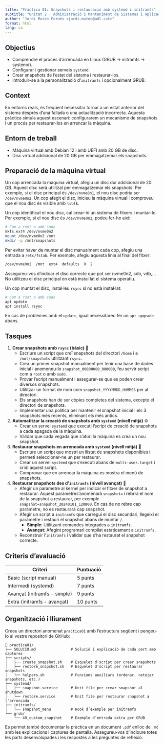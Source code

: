```yaml
---
title: "Pràctica 01: Snapshots i restauració amb systemd i initramfs"
subtitle: "Unitat 2 · Administració i Manteniment de Sistemes i Aplicacions (AMSA)"
author: "Jordi Mateo Fornés <jordi.mateo@udl.cat>"
format: html
lang: ca
---
```


## Objectius
- Comprendre el procés d'arrencada en Linux (GRUB → initramfs → systemd).
- Configurar i gestionar serveis `systemd`.
- Crear snapshots de l’estat del sistema i restaurar-los.
- Introduir-se a la personalització d’`initramfs` i opcionalment GRUB.

## Context

En entorns reals, és freqüent necessitar tornar a un estat anterior del sistema després d’una fallada o una actualització incorrecta. Aquesta pràctica simula aquest escenari: configurarem un mecanisme de snapshots i un procés per restaurar-los en arrencar la màquina.

## Entorn de treball
- Màquina virtual amb Debian 12 i amb UEFI amb 20 GB de disc.
- Disc virtual addicional de 20 GB per emmagatzemar els snapshots.

## Preparació de la màquina virtual

Un cop arrencada la màquina virtual, afegiu un disc dur addicional de 20 GB. Aquest disc serà utilitzat per emmagatzemar els snapshots. Per exemple, si el disc principal és `/dev/nvme0n1`, el nou disc podria ser `/dev/nvme0n2`. Un cop afegit el disc, inicieu la màquina virtual i comproveu que el nou disc és visible amb `lsblk`.

Un cop identificat el nou disc, cal crear-hi un sistema de fitxers i muntar-lo. Per exemple, si el nou disc és `/dev/nvme0n2`, podeu fer-ho així:

```bash
# Com a root o amb sudo
mkfs.ext4 /dev/nvme0n2
mount /dev/nvme0n2 /mnt
mkdir -p /mnt/snapshots
```

Per evitar haver de muntar el disc manualment cada cop, afegiu una entrada a `/etc/fstab`. Per exemple, afegiu aquesta línia al final del fitxer:

```bash
/dev/nvme0n2  /mnt  ext4  defaults  0  2
```

:::{.callout-warning title="Advertència"}
Assegureu-vos d'indicar el disc correcte que pot ser nvme0n2, sdb, vdb,... No utilitzeu el disc principal on està instal·lat el sistema operatiu.
:::



Un cop muntat el disc, instal·leu `rsync` si no està instal·lat:

```bash
# Com a root o amb sudo
apt update
apt install rsync
```

En cas de problemes amb el `update`, igual necessitareu fer un `apt upgrade` abans.


## Tasques

1. **Crear snapshots amb `rsync` (bàsic)** 📝
   - Escriure un script que creï snapshots del directori `/home` i  a `/mnt/snapshots` utilitzant `rsync`.
   - Crea un primer snapshot manualment per tenir una base de dades inicial i anomeneu-lo `snapshot_00000000_000000`, feu servir script com a `root` o amb `sudo`.
   - Provar l’script manualment i assegurar-se que es poden crear diversos snapshots.
   - Utilitzar un format de nom com `snapshot_YYYYMMDD_HHMMSS` per al directori. 
   - Els snapshots han de ser còpies completes del sistema, excepte el directori de snapshots.
   - Implementar una política per mantenir el snapshot inicial i els 3 snapshots més recents, eliminant els més antics.
  
2. **Automatitzar la creació de snapshots amb `systemd` (nivell mitjà)** ⚙️
   - Crear un servei `systemd` que executi l’script de creació de snapshots a cada apagada de la màquina.
   - Validar que cada vegada que s’aturi la màquina es crea un nou snapshot.

3. **Restaurar snapshots en arrencada amb `systemd` (nivell mitjà)** 🔄
    - Escriure un script que mostri un llistat de snapshots disponibles i permeti seleccionar-ne un per restaurar.
    - Crear un servei `systemd` que s’executi abans de `multi-user.target` i cridi aquest script.
    - Comprovar que en arrencar la màquina es mostra el menú de snapshots.

4. **Restaurar snapshots des d’`initramfs` (nivell avançat)** 🚀
    - Afegir un parametre al kernel per indicar el fitxer de snapshot a restaurar. Aquest paràmetres'anomenarà `snapshot=` i rebrrà el nom de la snapshot a restaurar, per exemple `snapshot=snapshot_20240101_120000`. En cas de no rebre cap paràmetre, no es restaurarà cap snapshot.
    - Afegir un script a `initramfs` que carregui el disc secundari, llegeixi el paràmetre i restauri el snapshot abans de muntar `/`.
      - **Simple**: Utilitzant comandes integrades a `initramfs`.
      - **Avançat**: Afegint programari compilat estaticament a `initramfs`.
    - Reconstruir l’`initramfs` i validar que s'ha restaurat el snapshot correcte. 

  
## Criteris d’avaluació

| Criteri                                | Puntuació |
|----------------------------------------|-----------|
| Bàsic (script manual)                  | 5 punts   |
| Intermedi (systemd)                    | 7 punts   |
| Avançat (initramfs - simple)           | 9 punts   |
| Extra (initramfs - avançat)            | 10 punts  |



## Organització i lliurament

Creeu un directori anomenat `practica01` amb l’estructura següent i pengeu-lo al vostre repositori de GitHub:

```text
📂 practica01/
├── SOLUCIÓ.md                # Solució i explicació de cada part amb captures 
├── scripts/
│   ├── create_snapshot.sh    # Esquelet d'script per crear snapshots
│   ├── restore_snapshot.sh   # Esquelet d'script per restaurar snapshots
│   └── helpers.sh            # Funcions auxiliars (ordenar, netejar snapshots, etc.)
├── systemd/
│   ├── snapshot.service      # Unit file per crear snapshot al shutdown
│   └── restore.service       # Unit file per restaurar snapshot a l'arrencada
├── initramfs/
│   └── snapshot_menu         # Hook d’exemple per initramfs 
└── grub/
    └── 40_custom_snapshot    # Exemple d’entrada extra per GRUB 
```

Es permet també documentar la pràctica en un document `.pdf` enlloc de `.md` amb les explicacions i captures de pantalla. Assegureu-vos d’incloure totes les parts desenvolupades i les respostes a les preguntes de reflexió.

